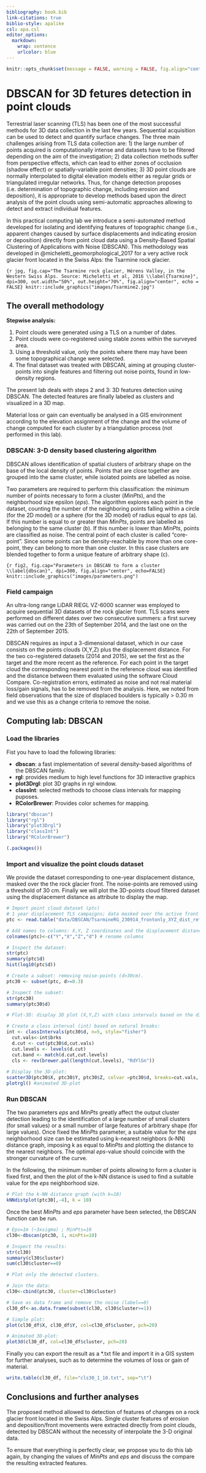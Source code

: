 ```yaml
---
bibliography: book.bib
link-citations: true
biblio-style: apalike
csl: apa.csl
editor_options: 
  markdown: 
    wrap: sentence
    urlcolor: blue
---
```


```r
knitr::opts_chunk$set(message = FALSE, warning = FALSE, fig.align="center")
```

# DBSCAN for 3D fetures detection in point clouds

Terrestrial laser scanning (TLS) has been one of the most successful methods for 3D data collection in the last few years.
Sequential acquisition can be used to detect and quantify surface changes.
The three main challenges arising from TLS data collection are: 1) the large number of points acquired is computationally intense and datasets have to be filtered depending on the aim of the investigation; 2) data collection methods suffer from perspective effects, which can lead to either zones of occlusion (shadow effect) or spatially-variable point densities; 3) 3D point clouds are normally interpolated to digital elevation models either as regular grids or triangulated irregular networks.
Thus, for change detection proposes (i.e. determination of topographic change, including erosion and deposition), it is appropriate to develop methods based upon the direct analysis of the point clouds using semi-automatic approaches allowing to detect and extract individual features.

In this practical computing lab we introduce a semi-automated method developed for isolating and identifying features of topographic change (i.e., apparent changes caused by surface displacements and indicating erosion or deposition) directly from point cloud data using a Density-Based Spatial Clustering of Applications with Noise (DBSCAN).
This methodology was developed in @micheletti_geomorphological_2017 for a very active rock glacier front located in the Swiss Alps: the Tsarmine rock glacier.

```{r jpg, fig.cap="The Tsarmine rock glacier, Hérens Valley, in the Western Swiss Alps. Source: Micheletti et al, 2016 \\label{Tsarmine}", dpi=300, out.width="50%", out.height="70%", fig.align="center", echo = FALSE}
knitr::include_graphics("images/Tsarmine2.jpg")
```

## The overall methodology

**Stepwise analysis:**

1.  Point clouds were generated using a TLS on a number of dates.
2.  Point clouds were co-registered using stable zones within the surveyed area.
3.  Using a threshold value, only the points where there may have been some topographical change were selected.
4.  The final dataset was treated with DBSCAN, aiming at grouping cluster-points into single features and filtering out noise points, found in low-density regions.

The present lab deals with steps 2 and 3: 3D features detection using DBSCAN.
The detected features are finally labeled as clusters and visualized in a 3D map.

Material loss or gain can eventually be analysed in a GIS environment according to the elevation assignment of the change and the volume of change computed for each cluster by a triangulation process (not performed in this lab).

### DBSCAN: 3-D density based clustering algorithm

DBSCAN allows identification of spatial clusters of arbitrary shape on the base of the local density of points.
Points that are close together are grouped into the same cluster, while isolated points are labelled as noise.

Two parameters are required to perform this classification: the minimum number of points necessary to form a cluster ($MinPts$), and the neighborhood size epsilon ($eps$).
The algorithm explores each point in the dataset, counting the number of the neighboring points falling within a circle (for the 2D model) or a sphere (for the 3D model) of radius equal to $eps$ (\autoref{dbscan}a).
If this number is equal to or greater than $MinPts$, points are labelled as belonging to the same cluster (\autoref{dbscan}b).
If this number is lower than $MinPts$, points are classified as noise.
The central point of each cluster is called "core-point".
Since some points can be density-reachable by more than one core-point, they can belong to more than one cluster.
In this case clusters are blended together to form a unique feature of arbitrary shape (\autoref{dbscan}c).

```{r fig2, fig.cap="Parameters in DBSCAN to form a cluster \\label{dbscan}", dpi=300, fig.align="center", echo=FALSE}
knitr::include_graphics("images/parameters.png")
```

### Field campaign

An ultra-long range LiDAR RIEGL VZ-6000 scanner was employed to acquire sequential 3D datasets of the rock glacier front.
TLS scans were performed on different dates over two consecutive summers: a first survey was carried out on the 23th of September 2014, and the last one on the 22th of September 2015.

DBSCAN requires as input a 3-dimensional dataset, which in our case consists on the points clouds (X,Y,Z) plus the displacement distance.
For the two co-registered datasets (2014 and 2015), we set the first as the target and the more recent as the reference.
For each point in the target cloud the corresponding nearest point in the reference cloud was identified and the distance between them evaluated using the software Cloud Compare.
Co-registration errors, estimated as noise and not real material loss/gain signals, has to be removed from the analysis.
Here, we noted from field observations that the size of displaced boulders is typically \> 0.30 m and we use this as a change criteria to remove the noise.

## Computing lab: DBSCAN

### Load the libraries

Fist you have to load the following libraries:

-   **dbscan**: a fast implementation of several density-based algorithms of the DBSCAN family.
-   **rgl**: provides medium to high level functions for 3D interactive graphics
-   **plot3Drgl**: plot 3D graphs in rgl window.
-   **classInt**: selected methods to choose class intervals for mapping puposes.
-   **RColorBrewer**: Provides color schemes for mapping.

```r

library("dbscan")
library("rgl")
library("plot3Drgl")
library("classInt")
library("RColorBrewer")

(.packages())
```

### Import and visualize the point clouds dataset

We provide the dataset corresponding to one-year displacement distance, masked over the the rock glacier front.
The noise-points are removed using a threshold of 30 cm.
Finally we will plot the 3D-points cloud filtered dataset using the displacement distance as attribute to display the map.

```r

# Import point cloud dataset (ptc)
# 1 year displacement TLS campaigns; data masked over the active front only.
ptc <- read.table("data/DBSCAN/TsarmineRG_230914_frontonly_XYZ_dist_ref_220915.txt", header=FALSE, sep="")

# Add names to columns: X,Y, Z coordinates and the displacement distance "d".
colnames(ptc)<-c("Y","X","Z","d") # rename columns

# Inspect the dataset:
str(ptc)
summary(ptc$d)
hist(log10(ptc$d))
```

```r

# Create a subset: removing noise-points (d>30cm).
ptc30 <- subset(ptc, d>=0.3)

# Inspect the subset:
str(ptc30)
summary(ptc30$d)
```

```r

# Plot-3D: display 3D plot (X,Y,Z) with class intervals based on the distance d.

# Create a class interval (int) based on natural breaks:
int <- classIntervals(ptc30$d, n=5, style="fisher") 
  cut.vals<-int$brks
  d.cut <- cut(ptc30$d,cut.vals)
  cut.levels <- levels(d.cut)
  cut.band <- match(d.cut,cut.levels)
  cls <- rev(brewer.pal(length(cut.levels), "RdYlGn"))
  
# Display the 3D-plot:
scatter3D(ptc30$X, ptc30$Y, ptc30$Z, colvar =ptc30$d, breaks=cut.vals, cex=0.5)
plotrgl() #animated 3D-plot
```

### Run DBSCAN

The two parameters $eps$ and $MinPts$ greatly affect the output cluster detection leading to the identification of a large number of small clusters (for small values) or a small number of large features of arbitrary shape (for large values).
Once fixed the $MinPts$ parameter, a suitable value for the $eps$ neighborhood size can be estimated using k-nearest neighbors (k-NN) distance graph, imposing k as equal to $MinPts$ and plotting the distance to the nearest neighbors.
The optimal $eps$-value should coincide with the stronger curvature of the curve.

In the following, the minimum number of points allowing to form a cluster is fixed first, and then the plot of the k-NN distance is used to find a suitable value for the $eps$ neighborhood size.

```r

# Plot the k-NN distance graph (with k=10)
kNNdistplot(ptc30[,-4], k = 10)
```

Once the best $MinPts$ and $eps$ parameter have been selected, the DBSCAN function can be run.

```r

# Eps=1m (~3xsigma) ; MinPts=10
cl30<-dbscan(ptc30, 1, minPts=10)

# Inspect the results:
str(cl30)
summary(cl30$cluster)
sum(cl30$cluster==0)
```

```r

# Plot only the detected clusters.

# Join the data:
cl30<-cbind(ptc30, cluster=cl30$cluster)

# Save as data frame and remove the noise (label==0)
cl30_df<-as.data.frame(subset(cl30, cl30$cluster>=1))

# Simple plot:
plot(cl30_df$X, cl30_df$Y, col=cl30_df$cluster, pch=20)

# Animated 3D-plot:
plot3d(cl30_df, col=cl30_df$cluster, pch=20)
```

Finally you can export the result as a \*.txt file and import it in a GIS system for further analyses, such as to determine the volumes of loss or gain of material.

```r
write.table(cl30_df, file="cls30_1_10.txt", sep="\t")
```

## Conclusions and further analyses

The proposed method allowed to detection of features of changes on a rock glacier front located in the Swiss Alps.
Single cluster features of erosion and deposition/front movements were extracted directly from point clouds, detected by DBSCAN without the necessity of interpolate the 3-D original data.

To ensure that everything is perfectly clear, we propose you to do this lab again, by changing the values of *MinPts* and *eps* and discuss the compare the resulting extracted features.
